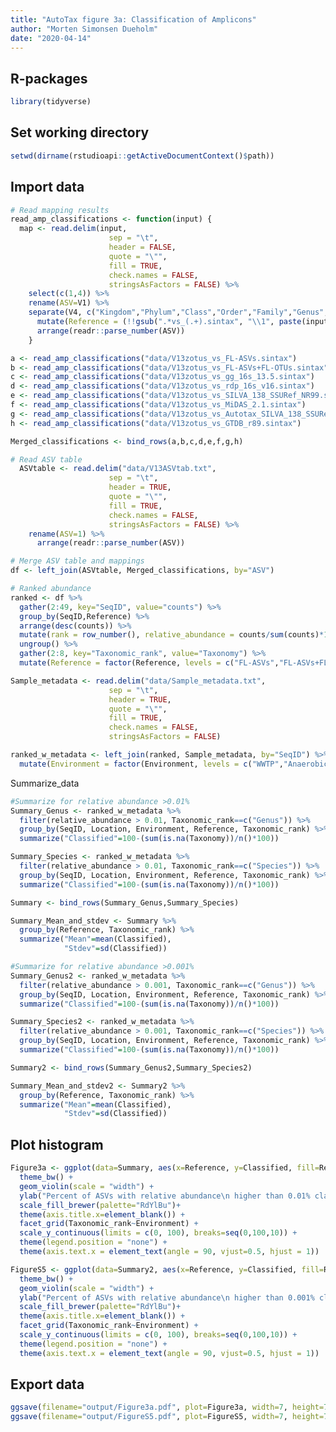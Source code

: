 ```yaml
---
title: "AutoTax figure 3a: Classification of Amplicons"
author: "Morten Simonsen Dueholm"
date: "2020-04-14"
---
```


## R-packages
```r
library(tidyverse)
```
## Set working directory
```r
setwd(dirname(rstudioapi::getActiveDocumentContext()$path))
```

## Import data
```r
# Read mapping results
read_amp_classifications <- function(input) {
  map <- read.delim(input,
                      sep = "\t",
                      header = FALSE,
                      quote = "\"",
                      fill = TRUE,
                      check.names = FALSE,
                      stringsAsFactors = FALSE) %>%
    select(c(1,4)) %>%
    rename(ASV=V1) %>%
    separate(V4, c("Kingdom","Phylum","Class","Order","Family","Genus","Species"),sep=",") %>%
      mutate(Reference = (!!gsub(".*vs_(.+).sintax", "\\1", paste(input)))) %>%
      arrange(readr::parse_number(ASV))
    }

a <- read_amp_classifications("data/V13zotus_vs_FL-ASVs.sintax")
b <- read_amp_classifications("data/V13zotus_vs_FL-ASVs+FL-OTUs.sintax")
c <- read_amp_classifications("data/V13zotus_vs_gg_16s_13.5.sintax")
d <- read_amp_classifications("data/V13zotus_vs_rdp_16s_v16.sintax")
e <- read_amp_classifications("data/V13zotus_vs_SILVA_138_SSURef_NR99.sintax")
f <- read_amp_classifications("data/V13zotus_vs_MiDAS_2.1.sintax")
g <- read_amp_classifications("data/V13zotus_vs_Autotax_SILVA_138_SSURef_NR99.sintax")
h <- read_amp_classifications("data/V13zotus_vs_GTDB_r89.sintax")

Merged_classifications <- bind_rows(a,b,c,d,e,f,g,h)

# Read ASV table
  ASVtable <- read.delim("data/V13ASVtab.txt",
                      sep = "\t",
                      header = TRUE,
                      quote = "\"",
                      fill = TRUE,
                      check.names = FALSE,
                      stringsAsFactors = FALSE) %>%
    rename(ASV=1) %>%
      arrange(readr::parse_number(ASV))

# Merge ASV table and mappings
df <- left_join(ASVtable, Merged_classifications, by="ASV")

# Ranked abundance
ranked <- df %>%
  gather(2:49, key="SeqID", value="counts") %>%
  group_by(SeqID,Reference) %>%
  arrange(desc(counts)) %>%
  mutate(rank = row_number(), relative_abundance = counts/sum(counts)*100) %>%
  ungroup() %>%
  gather(2:8, key="Taxonomic_rank", value="Taxonomy") %>%
  mutate(Reference = factor(Reference, levels = c("FL-ASVs","FL-ASVs+FL-OTUs", "gg_16s_13.5", "GTDB_r89", "MiDAS_2.1","rdp_16s_v16", "SILVA_138_SSURef_NR99","Autotax_SILVA_138_SSURef_NR99")))

Sample_metadata <- read.delim("data/Sample_metadata.txt",
                      sep = "\t",
                      header = TRUE,
                      quote = "\"",
                      fill = TRUE,
                      check.names = FALSE,
                      stringsAsFactors = FALSE) 

ranked_w_metadata <- left_join(ranked, Sample_metadata, by="SeqID") %>%
  mutate(Environment = factor(Environment, levels = c("WWTP","Anaerobic digester")))
```

Summarize_data
```r
#Summarize for relative abundance >0.01%
Summary_Genus <- ranked_w_metadata %>%
  filter(relative_abundance > 0.01, Taxonomic_rank==c("Genus")) %>%
  group_by(SeqID, Location, Environment, Reference, Taxonomic_rank) %>%
  summarize("Classified"=100-(sum(is.na(Taxonomy))/n()*100))

Summary_Species <- ranked_w_metadata %>%
  filter(relative_abundance > 0.01, Taxonomic_rank==c("Species")) %>%
  group_by(SeqID, Location, Environment, Reference, Taxonomic_rank) %>%
  summarize("Classified"=100-(sum(is.na(Taxonomy))/n()*100))

Summary <- bind_rows(Summary_Genus,Summary_Species)

Summary_Mean_and_stdev <- Summary %>%
  group_by(Reference, Taxonomic_rank) %>%
  summarize("Mean"=mean(Classified),
            "Stdev"=sd(Classified))

#Summarize for relative abundance >0.001%
Summary_Genus2 <- ranked_w_metadata %>%
  filter(relative_abundance > 0.001, Taxonomic_rank==c("Genus")) %>%
  group_by(SeqID, Location, Environment, Reference, Taxonomic_rank) %>%
  summarize("Classified"=100-(sum(is.na(Taxonomy))/n()*100))

Summary_Species2 <- ranked_w_metadata %>%
  filter(relative_abundance > 0.001, Taxonomic_rank==c("Species")) %>%
  group_by(SeqID, Location, Environment, Reference, Taxonomic_rank) %>%
  summarize("Classified"=100-(sum(is.na(Taxonomy))/n()*100))

Summary2 <- bind_rows(Summary_Genus2,Summary_Species2)

Summary_Mean_and_stdev2 <- Summary2 %>%
  group_by(Reference, Taxonomic_rank) %>%
  summarize("Mean"=mean(Classified),
            "Stdev"=sd(Classified))
```

## Plot histogram
```r
Figure3a <- ggplot(data=Summary, aes(x=Reference, y=Classified, fill=Reference)) +
  theme_bw() +
  geom_violin(scale = "width") +
  ylab("Percent of ASVs with relative abundance\n higher than 0.01% classified") +
  scale_fill_brewer(palette="RdYlBu")+
  theme(axis.title.x=element_blank()) +
  facet_grid(Taxonomic_rank~Environment) +
  scale_y_continuous(limits = c(0, 100), breaks=seq(0,100,10)) +
  theme(legend.position = "none") +
  theme(axis.text.x = element_text(angle = 90, vjust=0.5, hjust = 1))

FigureS5 <- ggplot(data=Summary2, aes(x=Reference, y=Classified, fill=Reference)) +
  theme_bw() +
  geom_violin(scale = "width") +
  ylab("Percent of ASVs with relative abundance\n higher than 0.001% classified") +
  scale_fill_brewer(palette="RdYlBu")+
  theme(axis.title.x=element_blank()) +
  facet_grid(Taxonomic_rank~Environment) +
  scale_y_continuous(limits = c(0, 100), breaks=seq(0,100,10)) +
  theme(legend.position = "none") +
  theme(axis.text.x = element_text(angle = 90, vjust=0.5, hjust = 1))
```

## Export data
```r
ggsave(filename="output/Figure3a.pdf", plot=Figure3a, width=7, height=7, useDingbats=FALSE, limitsize=FALSE)
ggsave(filename="output/FigureS5.pdf", plot=FigureS5, width=7, height=7, useDingbats=FALSE, limitsize=FALSE)
```